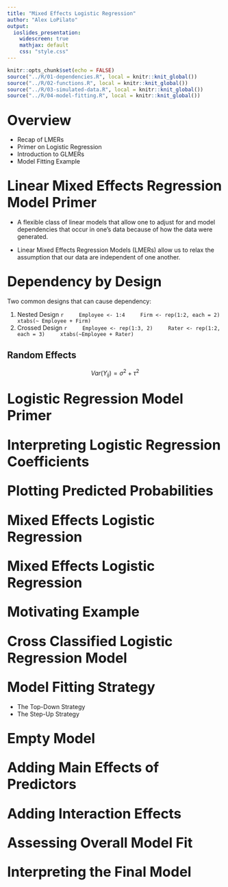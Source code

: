 ```yaml
---
title: "Mixed Effects Logistic Regression"
author: "Alex LoPilato"
output: 
  ioslides_presentation:
    widescreen: true
    mathjax: default
    css: "style.css"
---
```


```r
knitr::opts_chunk$set(echo = FALSE)
source("../R/01-dependencies.R", local = knitr::knit_global())
source("../R/02-functions.R", local = knitr::knit_global())
source("../R/03-simulated-data.R", local = knitr::knit_global())
source("../R/04-model-fitting.R", local = knitr::knit_global())
```

## <font size = "6">Overview</font>

- Recap of LMERs
- Primer on Logistic Regression
- Introduction to GLMERs 
- Model Fitting Example 

## <font size = "6">Linear Mixed Effects Regression Model Primer</font>

- A flexible class of linear models that allow one to adjust for and model dependencies that occur in one's data because of how the data were generated. 

- Linear Mixed Effects Regression Models (LMERs) allow us to relax the assumption that our data are independent of one another. 

## <font size = "6">Dependency by Design</font> {.smaller}
Two common designs that can cause dependency:

1. Nested Design 
\tiny
    ```r
    Employee <- 1:4
    Firm <- rep(1:2, each = 2)
    xtabs(~ Employee + Firm)
    ```
\normalsize
2. Crossed Design
\tiny
    ```r
    Employee <- rep(1:3, 2)
    Rater <- rep(1:2, each = 3)
    xtabs(~Employee + Rater)
    ```

## Random Effects
$$Var(Y_{ij}) = \sigma^2 + \tau^2 $$

## <font size = "6">Logistic Regression Model Primer</font> 

## <font size = "6">Interpreting Logistic Regression Coefficients</font>

## <font size = "6">Plotting Predicted Probabilities</font>

## <font size = "6">Mixed Effects Logistic Regression</font>

## <font size = "6">Mixed Effects Logistic Regression</font>

## <font size = "6">Motivating Example</font>

## <font size = "6">Cross Classified Logistic Regression Model</font> 

## <font size = "6">Model Fitting Strategy</font>

- The Top-Down Strategy 
- The Step-Up Strategy 

## <font size = "6">Empty Model</font>

## <font size = "6">Adding Main Effects of Predictors</font>

## <font size = "6">Adding Interaction Effects</font>

## <font size = "6">Assessing Overall Model Fit</font>

## <font size = "6">Interpreting the Final Model</font>


